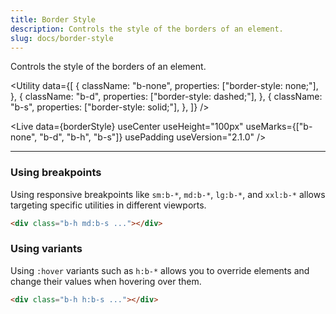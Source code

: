```yaml
---
title: Border Style
description: Controls the style of the borders of an element.
slug: docs/border-style
---
```



Controls the style of the borders of an element.

<Utility
  data={[
    {
      className: "b-none",
      properties: ["border-style: none;"],
    },
    {
      className: "b-d",
      properties: ["border-style: dashed;"],
    },
    {
      className: "b-s",
      properties: ["border-style: solid;"],
    },
  ]}
/>

<Live
  data={borderStyle}
  useCenter
  useHeight="100px"
  useMarks={["b-none", "b-d", "b-h", "b-s"]}
  usePadding
  useVersion="2.1.0"
/>

---

### Using breakpoints

Using responsive breakpoints like `sm:b-*`, `md:b-*`, `lg:b-*`, and `xxl:b-*` allows targeting specific utilities in different viewports.

```html "md:b-s"
<div class="b-h md:b-s ..."></div>
```

### Using variants

Using `:hover` variants such as `h:b-*` allows you to override elements and change their values when hovering over them.

```html "h:b-s"
<div class="b-h h:b-s ..."></div>
```
